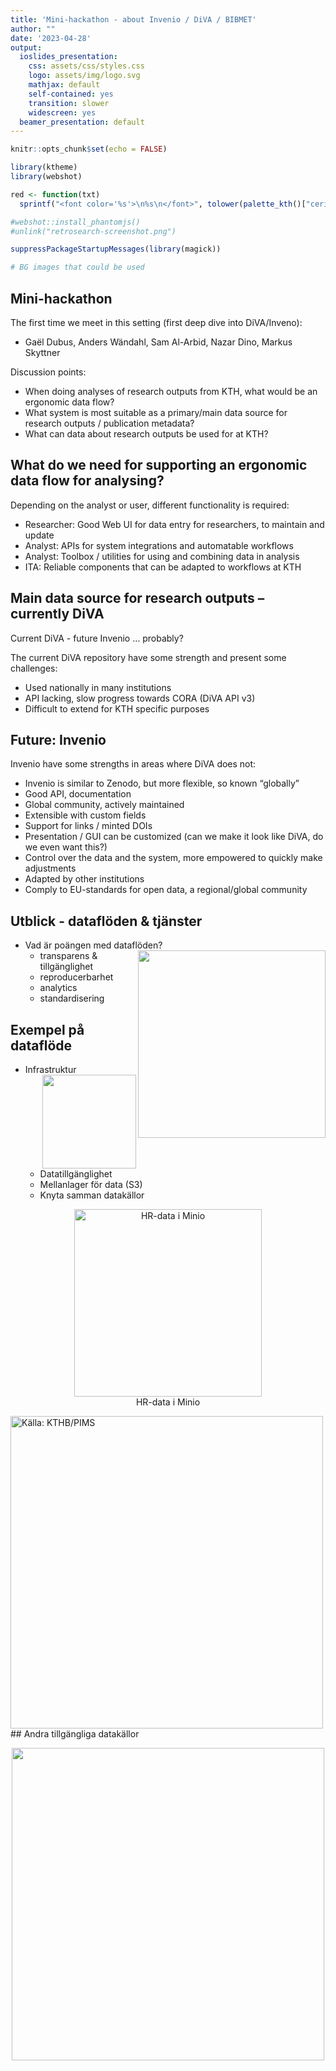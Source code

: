 ```yaml
---
title: 'Mini-hackathon - about Invenio / DiVA / BIBMET'
author: ""
date: '2023-04-28'
output:
  ioslides_presentation:
    css: assets/css/styles.css
    logo: assets/img/logo.svg
    mathjax: default
    self-contained: yes
    transition: slower
    widescreen: yes
  beamer_presentation: default
---
```

  
```r
knitr::opts_chunk$set(echo = FALSE)

library(ktheme)
library(webshot)

red <- function(txt) 
  sprintf("<font color='%s'>\n%s\n</font>", tolower(palette_kth()["cerise"]), txt)

#webshot::install_phantomjs()
#unlink("retrosearch-screenshot.png")

suppressPackageStartupMessages(library(magick))

# BG images that could be used

```

## Mini-hackathon {data-background=assets/bg/kth-6.png data-background-size=cover}

The first time we meet in this setting (first deep dive into DiVA/Inveno):

- Gaël Dubus, Anders Wändahl, Sam Al-Arbid, Nazar Dino, Markus Skyttner

Discussion points:

- When doing analyses of research outputs from KTH, what would be an ergonomic data flow?
- What system is most suitable as a primary/main data source for research outputs / publication metadata?
- What can data about research outputs be used for at KTH?

## What do we need for supporting an ergonomic data flow for analysing?

Depending on the analyst or user, different functionality is required:

- Researcher: Good Web UI for data entry for researchers, to maintain and update
- Analyst: APIs for system integrations and automatable workflows 
- Analyst: Toolbox / utilities for using and combining data in analysis
- ITA: Reliable components that can be adapted to workflows at KTH

## Main data source for research outputs -- currently DiVA

Current DiVA - future Invenio ... probably?

The current DiVA repository have some strength and present some challenges:

- Used nationally in many institutions
- API lacking, slow progress towards CORA (DiVA API v3)
- Difficult to extend for KTH specific purposes

## Future: Invenio

Invenio have some strengths in areas where DiVA does not:

- Invenio is similar to Zenodo, but more flexible, so known "globally"
- Good API, documentation
- Global community, actively maintained
- Extensible with custom fields
- Support for links / minted DOIs
- Presentation / GUI can be customized (can we make it look like DiVA, do we even want this?)
- Control over the data and the system, more empowered to quickly make adjustments
- Adapted by other institutions
- Comply to EU-standards for open data, a regional/global community

## Utblick - dataflöden & tjänster

- Vad är poängen med dataflöden?  <img align="right" height="300" src="https://cdn.hackernoon.com/hn-images/1*7IMev5xslc9FLxr9hHhpFw.png">
    - transparens & tillgänglighet
    - reproducerbarhet
    - analytics
    - standardisering

<!-- ![Källa: https://hackernoon.com/the-ai-hierarchy-of-needs-18f111fcc007](https://cdn.hackernoon.com/hn-images/1*7IMev5xslc9FLxr9hHhpFw.png){height=200px} -->


## Exempel på dataflöde

- Infrastruktur   <img align="right" height="150" src="minio.png">
  - Datatillgänglighet
  - Mellanlager för data (S3)
  - Knyta samman datakällor

<center>
![HR-data i Minio](buckets.png){height=300px}
</center>

![Källa: KTHB/PIMS](data-overview-kthb.png){height=500px}
## Andra tillgängliga datakällor

<center>
![](kth-datasources.png){height=500px}
</center>
